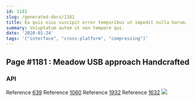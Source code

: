 ```yaml
---
id: 1181
slug: /generated-docs/1181
title: Ea quis eius suscipit error temporibus ut impedit nulla harum.
summary: Voluptatum autem ut non tempore qui.
date: '2020-01-24'
tags: '["interface", "cross-platform", "compressing"]'
---
```


## Page #1181 : Meadow USB approach Handcrafted
### API



Reference [639](/639)
Reference [1060](/1060)
Reference [1932](/1932)
Reference [1632](/1632)
![](/assets/cats-3.jpg)


